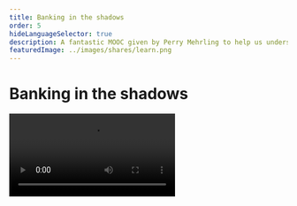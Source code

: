 ```yaml
---
title: Banking in the shadows
order: 5
hideLanguageSelector: true
description: A fantastic MOOC given by Perry Mehrling to help us understand, in detail, the current banking world from a banker's perspective.
featuredImage: ../images/shares/learn.png
---
```


# Banking in the shadows

<Video src="https://www.youtube.com/embed/videoseries?list=PLmtuEaMvhDZbVJfl0Se-1eQncA_2ZB4bs&index=2" />

We have covered the two major stories about the development of money, global trade and finance: 
collectibles and debt. It's now time to look in greater detail at money as it actually works in 
the modern economy. And it's really difficult to do this, because any classical economics 
textbook - even from the 1960's - is already outdated. 

The best resource we know, which is able to take both a long, historical perspective, but then 
ground it in the day-to-day realities of money and banking as they actually work in our era, is 
this course from Perry Mehrling and the Institute for New Economic Thinking. Some videos 
initially included in this course are no longer public, but you can find most of the MOOC if 
you look through the new playlists on the INET youtube channel linked above.

## How this fits into Kernel

1. You cannot ask better questions unless you understand something deeply. You cannot understand 
how to disrupt banks and the current financial system unless you know how we got here and what 
it actually is.
2. This series grounds value, money, speech, and incentives in very real-world, practical terms. 
Literally the entire course is aimed at teaching you how to read the Financial Times and 
translate it into everyday language for your friends.
3. While not a core learning objective for Kernel, Mehrling approaches money and banking through 
the issue of **liquidity**, rather than solvency, and this is particularly relevant for anyone 
working on DeFi.

## Brief

> "**The analytical apparatus of this course is largely balance sheets.**"

> "The two key ideas in this course are thinking of banking as a clearing systems - **a payment 
system** - and banking as market making. Additionally, banking as advanced clearing is how we 
bring in finance and forwards and futures and swaps and derivatives etc."

If you watch the whole course, you'll see Mehrling use the classic T account over and over again 
to explain increasingly complex concepts. You'll realise that the T account, or balance 
sheet-style thinking, is just the banker's way of being able to hold in mind complementary 
opposites and demand, very practically, that they balance each other out. It is a powerful, and 
simple, way of understanding the flow of value anywhere in the world.

### Banks and shadows

Mehrling starts by describing a simple bank: with loans, securities and cash as its assets; and 
deposits, "other borrowing", and a balancing item of "net worth" as its liabilities. If this 
seems familiar and boring, stay with it, because this course is really about that strange term 
"other borrowing", how it relates to the money markets, overnight lending, FedWire and shadow 
banks - all the stuff you were never taught about because they didn't exist in the form they 
now take, especially post-2008.

Moreover, instead of focusing on a positive "Net Worth" - i.e. the solvency of banks - Mehrling 
is going to be looking at that Tamil word for Chinese money: cash and the **liquidity** problem, 
because this is actually the constraint bankers have to face at the end of every day when they 
"clear" their accounts. In many ways Mehrling's course is about **payment systems** and how they 
work in practice, and this is why it's so relevant in the context of peer-to-peer electronic 
payment systems, or open protocols for money.

We have to understand **liquidity** and the **different prices of money** if we are to appreciate 
what it *actually means* to have a payment system which no-one controls, because it is ultimately 
these two constraints which will define what kinds of programmable money are useful, and what 
kinds will fail.

> "We're also going to be talking about **shadow banks**, [by which I mean] an entity that is 
holding Residential Mortgage-Backed Securities (loans that have been turned into a kind of bond), 
or Interest Rate Swaps and Credit Default Swaps to mitigate risk so that what is left is a 
short-term, relatively low risk asset that can be used as collateral for borrowing in the 
wholesale money market [...] So, you have money market borrowing as the liability. They're not 
borrowing from you and me, but from money market mutual funds and big corporate investors. The 
instruments they're using are things like Repurchase Agreements, Eurodollars (or <Link to="https://www.bloomberg.com/news/articles/2021-01-12/global-banks-warn-of-market-chaos-if-court-were-to-abolish-libor">LIBOR</Link>), and 
Asset-Backed Commercial Paper. **The point is: this model is now the dominant one**. The amount 
of credit in the US that runs through this method is much larger than through traditional banks, 
which is what the textbooks are all about."

Shadow banking also faces the issues of solvency and liquidity, but it's more complex than in 
the regular system because the issue of liquidity is really about being able to roll over the 
funding for your RMBS, IRS and CDS. If the money markets freeze up, you can't roll it over and 
you have to liquidate. This is what a lot of the 2008 financial crisis was about.

The course looks in great detail at the Federal Reserve, which is also a bank. Mehrling begins 
by discussing a 2012 Fed balance sheet and, for instance, the $852 Billion of mortgage backed 
securities it was carrying then. Very pertinently, Mehrling shows how

> "It's just not correct to say that the Fed is 'printing money'. When it is expanding the money 
supply, it is expanding *both sides of the balance sheet*. It is a classic banking operation, 
which happens at all levels of the system."

Whether you agree that it *should* happen is another story, but Mehrling takes great care to 
place himself in an esteemed intellectual tradition which may make you rethink your position. 
In any case:

> "The system has changed dramatically. When people talk about Quantitative Easing 1, QE 2, QE 
3 - they're talking about the transformation of the Fed's balance sheet that I am showing you."

### The 4 prices of money

If we're really going to understand banking as a payment system - as well as the mechanics which 
underpin market making as a valuable activity - we need to understand what the different prices 
of money are and how they come about.

1. **Interest rate (future)** - this is the price of money most economists focus on. It is the 
price of money now in terms of money later. It's how you transform money today into money 
tomorrow. However, there is a more primitive price which gets neglected in most thinking:
2. **Par (now)** - the price of one money in terms of another money right now. We take it for 
granted that demand deposits and cash reserves in a bank trade at par. In financial crises, 
sometimes par is broken; where private money trades at a different price to central bank money. 
The hybridity of our system is masked by par, but it raises the question of *why does par 
actually work?* Par is critical to the payments system - i.e. par clearing between different 
states (for instance) was created by the Fed. It's not easy to create this, because it is akin 
to a fixed price, which spooks economists. Just ask the people at MakerDAO.
3. **Exchange rate (foreign)** - the price of domestic money in terms of foreign, or world 
reserve, money. Which leads us to realise that there are, in fact, two dollars. This is well 
highlighted in the <Link to="https://en.wikipedia.org/wiki/Triffin_dilemma" >Triffin dilemma</Link>. 
4. **Price level (commodities)** - economists often reference this, imagining that the 
quantity of money moves one-to-one with the price level of commodities. 

> "In this course, we will not be taking sides - pro-banker vs anti-banker - we'll be trying to 
figure out how the system works so that we can approach this as scientists and citizens. The 
world has changed: it's a global financial world. The world of 1950's textbooks is not a world 
with private capital markets, and it's also not global, because the global markets of the 19th 
Century had broken down. Bagehot is a better guide for today than Irving Fischer."

That last sentence is the economist's version of a very hot take. Mehrling has a unique point 
of view which will assist you to uncover the actual inner workings of the "tribe of bankers" 
and how they think about the world so that you can program money both to account for the 
problems they're actually solving, and go a step further towards a more equitable world in 
which the bottom line is not the only thing we try to optimize.

Mehrling is trying to connect the world of Finance and Banking, so we can move towards a more 
holistic understanding of the overall system. His motto for doing this is simple:

> "**All banking is a swap of IOUs**. By swap, I mean IRS, CDS and the like, but also loans. 
The world of finance thinks they understand everything about *swaps* - derivatives etc. - 
but we're not going to be thinking of swaps in the terms finance people do, we'll be thinking 
of them in the way money people do, in that there is a funding and liquidity piece to swaps and 
that liquidity piece is what drives all the action [...] This is all about the question, 'What 
does financial globalization imply for money and monetary theory'? We're trying to develop 
monetary theory for the real world that is around us now."

### Discipline and elasticity

Thinking in terms of liquidity and payment systems reveals a deep tension between fiscal 
**discipline** and **elasticity**. Mehrling introduces the image of a pyramid, made up of 
different kinds of money - ranging from Federal Reserve notes at the top, to credit instruments 
at the base.

![The modern money pyramid](/images/mod2-img/modern-money-pyramid.png)

The critical point for our present study is that this beating heart, and the tension between 
elasticity and discipline, is currently managed by a group of unelected bureaucrats at the Fed. 
This is - to use Mehrling's phrase - neither a good nor a bad thing; it is a fact thing. They 
attempt to control the inevitable expansions and contractions through interest rates and various 
other, more contentious methods; like expanding the balance sheet and buying Residential 
Mortgage-Backed Securities and similar private instruments. If you're interested in why this is 
potentially not the optimal way to manage a global system, 
please <Link to="https://www.amazon.com/Lords-Finance-Bankers-Broke-World/dp/0143116800" >read this book</Link>. 

Most importantly, programmable money means that we can code our financial systems to be 
responsive in ways which the current system simply cannot be. We can program stability in ways 
previously unimaginable. But, we have to understand how hard that really is, why it is so hard, 
and what the trade-offs in achieving it have been throughout history. This is not about 
destroying central banks - Mehrling will convince you of how useful they are (preservation of 
par being but one example).

This is about changing the kind of money that sits on top of the pyramid from Federal Reserve 
notes to an ownerless, borderless, global, peer-to-peer ledger which holds us all equally 
accountable. It is about changing the ways in which critical financial organizations can 
respond to the needs of an global and interconnected system, and removing the possibility of 
corruption and manipulation to the greatest extent possible with the technology we have available.

### Further Recommendations

Watch <Link to="https://www.youtube.com/watch?v=AGkH0w9hpSQ&list=PLmtuEaMvhDZZyyAkEniNUMTTnlJj6qiKW&index=4" >this video</Link> 
for more information on the deep links between **money** and **violence** - in this case the 
fascinating history of the Fed and the Civil War.

Watch <Link to="https://www.youtube.com/watch?v=5Fa-9RTK8zc&list=PLmtuEaMvhDZYfVv95KDQWd8-7UrJCJ9Pm&index=6" >these videos</Link> 
to see a worked example of balance sheet-style thinking that will explain to you how credit 
cards actually work (fair warning: it's a mess). This snippet will help you understand source 
and use accounts, and how to think about money in both micro and macro economics.

Watch <Link to="https://www.youtube.com/watch?v=PyTGohPHqy0&list=PLmtuEaMvhDZZh6zLsntFVt3UIgQ3VqvVv&index=2" >this part of the course</Link> 
to understand how Central Banks are like clearing houses and how the entire system can be 
modelled effectively as one big bank.

If you've got this far, you should just watch the whole course in your own time. I learned a lot 
from the videos starting <Link to="https://www.youtube.com/watch?v=5oriNHybOsc&list=PLmtuEaMvhDZaBnW0RhzOOk6FO91MdsSEc&index=2" >here</Link> - 
Dealers and Liquid Security Markets.

If you like more dynamic maps of the modern money pyramid, treat yourself to Holly Grimm's 
wonderful rendition:

[Dynamic Modern Money Pyramid](/images/mod2-img/modern_money_pyramid.gif)

---

<Column sx={{ gap:"10%"}}>

<Box>

**Stripe's Perspective**

![Stripe](/images/mod2-img/stripe.png)

One of the more interesting institutional perspectives on Bitcoin as the IP layer for payments. ETH - due to its generality - already takes this a step further: you can both browse a .eth site **and** send payments to the _same place_. Though this was written in 2014, we're still fairly early in the face of all the history above.

<Button to="https://stripe.com/blog/bitcoin-the-stripe-perspective" >Read It</Button>

</Box>

</Column>

